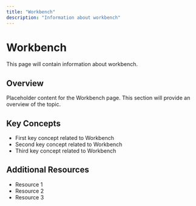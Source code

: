 ```yaml
---
title: "Workbench"
description: "Information about workbench"
---
```


# Workbench

This page will contain information about workbench.

## Overview

Placeholder content for the Workbench page. This section will provide an overview of the topic.

## Key Concepts

- First key concept related to Workbench
- Second key concept related to Workbench
- Third key concept related to Workbench

## Additional Resources

- Resource 1
- Resource 2
- Resource 3
